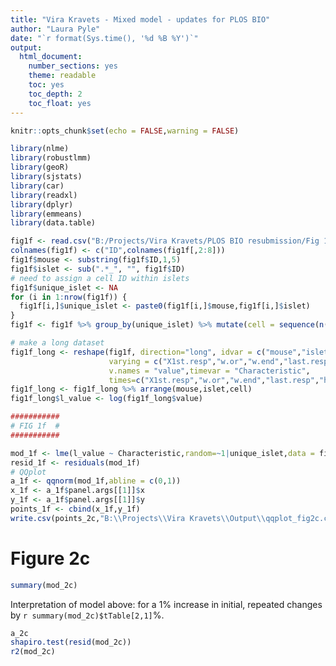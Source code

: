 ```yaml
---
title: "Vira Kravets - Mixed model - updates for PLOS BIO"
author: "Laura Pyle"
date: "`r format(Sys.time(), '%d %B %Y')`"
output:
  html_document:
    number_sections: yes
    theme: readable
    toc: yes
    toc_depth: 2
    toc_float: yes
---
```


```r
knitr::opts_chunk$set(echo = FALSE,warning = FALSE)

library(nlme)
library(robustlmm)
library(geoR)
library(sjstats)
library(car)
library(readxl)
library(dplyr)
library(emmeans)
library(data.table)

fig1f <- read.csv("B:/Projects/Vira Kravets/PLOS BIO resubmission/Fig 1F By Cell_IslNorm.csv")
colnames(fig1f) <- c("ID",colnames(fig1f[,2:8]))
fig1f$mouse <- substring(fig1f$ID,1,5)
fig1f$islet <- sub(".*_", "", fig1f$ID)
# need to assign a cell ID within islets
fig1f$unique_islet <- NA
for (i in 1:nrow(fig1f)) {
  fig1f[i,]$unique_islet <- paste0(fig1f[i,]$mouse,fig1f[i,]$islet)
}
fig1f <- fig1f %>% group_by(unique_islet) %>% mutate(cell = sequence(n()))

# make a long dataset
fig1f_long <- reshape(fig1f, direction="long", idvar = c("mouse","islet","cell"), 
                      varying = c("X1st.resp","w.or","w.end","last.resp","hub.like..p1.","hub.like..p2."),
                      v.names = "value",timevar = "Characteristic",
                      times=c("X1st.resp","w.or","w.end","last.resp","hub.like..p1.","hub.like..p2."))
fig1f_long <- fig1f_long %>% arrange(mouse,islet,cell)
fig1f_long$l_value <- log(fig1f_long$value)

###########
# FIG 1f  #
###########

mod_1f <- lme(l_value ~ Characteristic,random=~1|unique_islet,data = fig1f_long,na.action=na.omit)
resid_1f <- residuals(mod_1f)
# QQplot
a_1f <- qqnorm(mod_1f,abline = c(0,1))
x_1f <- a_1f$panel.args[[1]]$x
y_1f <- a_1f$panel.args[[1]]$y
points_1f <- cbind(x_1f,y_1f)
write.csv(points_2c,"B:\\Projects\\Vira Kravets\\Output\\qqplot_fig2c.csv")


```

# Figure 2c 

```r
summary(mod_2c)
```

Interpretation of model above: for a 1% increase in initial, repeated changes by `r summary(mod_2c)$tTable[2,1]`%.

```r
a_2c
shapiro.test(resid(mod_2c))
r2(mod_2c)
```

